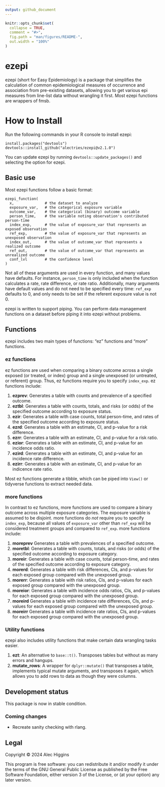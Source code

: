 ```yaml
---
output: github_document
---
```


<!-- README.md is generated from README.Rmd. Please edit that file -->

```r
knitr::opts_chunk$set(
  collapse = TRUE,
  comment = "#>",
  fig.path = "man/figures/README-",
  out.width = "100%"
)
```

# ezepi

ezepi (short for Easy Epidemiology) is a package that simplifies the calculation of common epidemiological measures of occurrence and association from pre-existing datasets, allowing you to get various epi measures from line-list data without wrangling it first. Most ezepi functions are wrappers of fmsb.

# How to Install

Run the following commands in your R console to install ezepi:

```
install.packages("devtools")
devtools::install_github("alectries/ezepi@v2.1.0")
```

You can update ezepi by running `devtools::update_packages()` and selecting the option for ezepi.

## Basic use

Most ezepi functions follow a basic format:

```
ezepi_function(
  x,              # the dataset to analyze
  exposure_var,   # the categorical exposure variable
  outcome_var,    # the categorical (binary) outcome variable
  person_time,    # the variable noting observation's contributed person-time
  index_exp,      # the value of exposure_var that represents an exposed observation
  ref_exp,        # the value of exposure_var that represents an unexposed observation
  index_out,      # the value of outcome_var that represents a realized outcome
  ref_out,        # the value of outcome_var that represents an unrealized outcome
  conf_lvl        # the confidence level
)
```

Not all of these arguments are used in every function, and many values have defaults. For instance, `person_time` is only included when the function calculates a rate, rate difference, or rate ratio. Additionally, many arguments have default values and do not need to be specified every time: `ref_exp` defaults to 0, and only needs to be set if the referent exposure value is not 0.

ezepi is written to support piping. You can perform data management functions on a dataset before piping it into ezepi without problems.

## Functions

ezepi includes two main types of functions: "ez" functions and "more" functions.

### ez functions

ez functions are used when comparing a binary outcome across a single exposed (or treated, or index) group and a single unexposed (or untreated, or referent) group. Thus, ez functions require you to specify `index_exp`. ez functions include:

1. **ezprev**: Generates a table with counts and prevalence of a specified outcome.
2. **eztbl**: Generates a table with counts, totals, and risks (or odds) of the specified outcome according to exposure status.
3. **ezir**: Generates a table with case counts, total person-time, and rates of the specified outcome according to exposure status.
4. **ezrd**: Generates a table with an estimate, CI, and p-value for a risk difference.
5. **ezrr**: Generates a table with an estimate, CI, and p-value for a risk ratio.
6. **ezior**: Generates a table with an estimate, CI, and p-value for an incidence odds ratio.
7. **ezird**: Generates a table with an estimate, CI, and p-value for an incidence rate difference.
8. **ezirr**: Generates a table with an estimate, CI, and p-value for an indicence rate ratio.

Most ez functions generate a tibble, which can be piped into `View()` or tidyverse functions to extract needed data.

### more functions

In contrast to ez functions, more functions are used to compare a binary outcome across multiple exposure categories. The exposure variable is assumed to be disjoint. more functions do *not* require you to specify `index_exp`, because all values of `exposure_var` other than `ref_exp` will be considered treatment groups and compared to `ref_exp`. more functions include:

1. **moreprev** Generates a table with prevalences of a specified outcome.
2. **moretbl**: Generates a table with counts, totals, and risks (or odds) of the specified outcome according to exposure category.
3. **moreir**: Generates a table with case counts, total person-time, and rates of the specified outcome according to exposure category.
4. **morerd**: Generates a table with risk differences, CIs, and p-values for each exposed group compared with the unexposed group.
5. **morerr**: Generates a table with risk ratios, CIs, and p-values for each exposed group compared with the unexposed group.
6. **moreior**: Generates a table with incidence odds ratios, CIs, and p-values for each exposed group compared with the unexposed group.
7. **moreird** Generates a table with incidence rate differences, CIs, and p-values for each exposed group compared with the unexposed group.
8. **moreirr** Generates a table with incidence rate ratios, CIs, and p-values for each exposed group compared with the unexposed group.

### Utility functions

ezepi also includes utility functions that make certain data wrangling tasks easier.

1. **ezt**: An alternative to `base::t()`. Transposes tables but without as many errors and hangups.
2. **mutate_rows**: A wrapper for `dplyr::mutate()` that transposes a table, implements typical mutate arguments, and transposes it again, which allows you to add rows to data as though they were columns.

## Development status

This package is now in stable condition.

### Coming changes

- Recreate sanity checking with rlang.

## Legal

Copyright © 2024 Alec Higgins

This program is free software: you can redistribute it and/or modify it under the terms of the GNU General Public License as published by the Free Software Foundation, either version 3 of the License, or (at your option) any later version.
